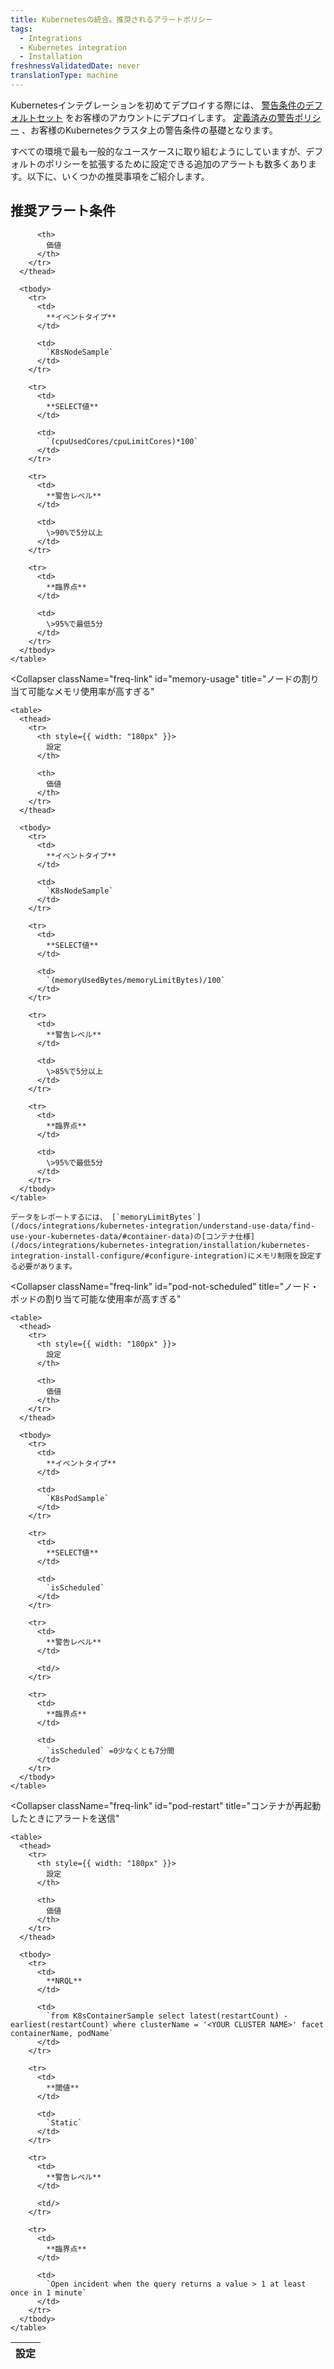 ```yaml
---
title: Kubernetesの統合。推奨されるアラートポリシー
tags:
  - Integrations
  - Kubernetes integration
  - Installation
freshnessValidatedDate: never
translationType: machine
---
```


Kubernetesインテグレーションを初めてデプロイする際には、 [警告条件のデフォルトセット](/docs/alerts/new-relic-alerts/defining-conditions/define-alert-conditions) をお客様のアカウントにデプロイします。 [定義済みの警告ポリシー](/docs/integrations/kubernetes-integration/kubernetes-events/kubernetes-integration-predefined-alert-policy) 、お客様のKubernetesクラスタ上の警告条件の基礎となります。

すべての環境で最も一般的なユースケースに取り組むようにしていますが、デフォルトのポリシーを拡張するために設定できる追加のアラートも数多くあります。以下に、いくつかの推奨事項をご紹介します。

## 推奨アラート条件

<CollapserGroup>
  <Collapser
    className="freq-link"
    id="cpu-usage"
    title="ノードの割り当て可能なCPU使用率が高すぎる"
  >
    <table>
      <thead>
        <tr>
          <th style={{ width: "180px" }}>
            設定
          </th>

          <th>
            価値
          </th>
        </tr>
      </thead>

      <tbody>
        <tr>
          <td>
            **イベントタイプ**
          </td>

          <td>
            `K8sNodeSample`
          </td>
        </tr>

        <tr>
          <td>
            **SELECT値**
          </td>

          <td>
            `(cpuUsedCores/cpuLimitCores)*100`
          </td>
        </tr>

        <tr>
          <td>
            **警告レベル**
          </td>

          <td>
            \>90%で5分以上
          </td>
        </tr>

        <tr>
          <td>
            **臨界点**
          </td>

          <td>
            \>95%で最低5分
          </td>
        </tr>
      </tbody>
    </table>
  </Collapser>

  <Collapser
    className="freq-link"
    id="memory-usage"
    title="ノードの割り当て可能なメモリ使用率が高すぎる"
  >
    <table>
      <thead>
        <tr>
          <th style={{ width: "180px" }}>
            設定
          </th>

          <th>
            価値
          </th>
        </tr>
      </thead>

      <tbody>
        <tr>
          <td>
            **イベントタイプ**
          </td>

          <td>
            `K8sNodeSample`
          </td>
        </tr>

        <tr>
          <td>
            **SELECT値**
          </td>

          <td>
            `(memoryUsedBytes/memoryLimitBytes)/100`
          </td>
        </tr>

        <tr>
          <td>
            **警告レベル**
          </td>

          <td>
            \>85%で5分以上
          </td>
        </tr>

        <tr>
          <td>
            **臨界点**
          </td>

          <td>
            \>95%で最低5分
          </td>
        </tr>
      </tbody>
    </table>

    データをレポートするには、 [`memoryLimitBytes`](/docs/integrations/kubernetes-integration/understand-use-data/find-use-your-kubernetes-data/#container-data)の[コンテナ仕様](/docs/integrations/kubernetes-integration/installation/kubernetes-integration-install-configure/#configure-integration)にメモリ制限を設定する必要があります。
  </Collapser>

  <Collapser
    className="freq-link"
    id="pod-not-scheduled"
    title="ノード・ポッドの割り当て可能な使用率が高すぎる"
  >
    <table>
      <thead>
        <tr>
          <th style={{ width: "180px" }}>
            設定
          </th>

          <th>
            価値
          </th>
        </tr>
      </thead>

      <tbody>
        <tr>
          <td>
            **イベントタイプ**
          </td>

          <td>
            `K8sPodSample`
          </td>
        </tr>

        <tr>
          <td>
            **SELECT値**
          </td>

          <td>
            `isScheduled`
          </td>
        </tr>

        <tr>
          <td>
            **警告レベル**
          </td>

          <td/>
        </tr>

        <tr>
          <td>
            **臨界点**
          </td>

          <td>
            `isScheduled` =0少なくとも7分間
          </td>
        </tr>
      </tbody>
    </table>
  </Collapser>

  <Collapser
    className="freq-link"
    id="pod-restart"
    title="コンテナが再起動したときにアラートを送信"
  >
    <table>
      <thead>
        <tr>
          <th style={{ width: "180px" }}>
            設定
          </th>

          <th>
            価値
          </th>
        </tr>
      </thead>

      <tbody>
        <tr>
          <td>
            **NRQL**
          </td>

          <td>
            `from K8sContainerSample select latest(restartCount) - earliest(restartCount) where clusterName = '<YOUR CLUSTER NAME>' facet containerName, podName`
          </td>
        </tr>

        <tr>
          <td>
            **閾値**
          </td>

          <td>
            `Static`
          </td>
        </tr>

        <tr>
          <td>
            **警告レベル**
          </td>

          <td/>
        </tr>

        <tr>
          <td>
            **臨界点**
          </td>

          <td>
            `Open incident when the query returns a value > 1 at least once in 1 minute`
          </td>
        </tr>
      </tbody>
    </table>
  </Collapser>
</CollapserGroup>